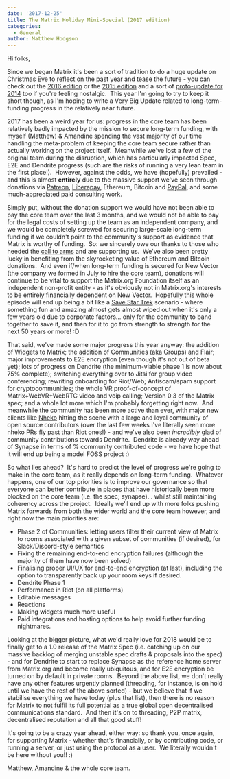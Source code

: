 ```yaml
---
date: '2017-12-25'
title: The Matrix Holiday Mini-Special (2017 edition)
categories:
  - General
author: Matthew Hodgson
---
```


Hi folks,

Since we began Matrix it's been a sort of tradition to do a huge update on Christmas Eve to reflect on the past year and tease the future - you can check out the <a href="https://matrix.org/blog/2016/12/26/the-matrix-holiday-special-2016-edition/">2016 edition</a> or the <a href="https://matrix.org/blog/2015/12/25/the-matrix-holiday-special/">2015 edition</a> and a sort of <a href="https://matrix.org/blog/2015/01/07/synapse-0-6-1-released-and-other-news/">proto-update for 2014</a> too if you're feeling nostalgic.  This year I'm going to try to keep it short though, as I'm hoping to write a Very Big Update related to long-term-funding progress in the relatively near future.

2017 has been a weird year for us: progress in the core team has been relatively badly impacted by the mission to secure long-term funding, with myself (Matthew) &amp; Amandine spending the vast majority of our time handling the meta-problem of keeping the core team secure rather than actually working on the project itself.  Meanwhile we've lost a few of the original team during the disruption, which has particularly impacted Spec, E2E and Dendrite progress (such are the risks of running a very lean team in the first place!).  However, against the odds, we have (hopefully) prevailed - and this is almost <strong>entirely</strong> due to the massive support we've seen through donations via <a href="https://patreon.com/matrixdotorg">Patreon</a>, <a href="https://liberapay.com/matrixdotorg">Liberapay</a>, Ethereum, Bitcoin and <a href="https://paypal.me/matrixdotorg">PayPal</a>, and some much-appreciated paid consulting work.

Simply put, without the donation support we would have not been able to pay the core team over the last 3 months, and we would not be able to pay for the legal costs of setting up the team as an independent company, and we would be completely screwed for securing large-scale long-term funding if we couldn't point to the community's support as evidence that Matrix is worthy of funding.  So: we sincerely owe our thanks to those who heeded the <a href="https://matrix.org/blog/2017/07/07/a-call-to-arms-supporting-matrix/">call to arms</a> and are supporting us.  We've also been pretty lucky in benefiting from the skyrocketing value of Ethereum and Bitcoin donations.  And even if/when long-term funding is secured for New Vector (the company we formed in July to hire the core team), donations will continue to be vital to support the Matrix.org Foundation itself as an independent non-profit entity - as it's obviously not in Matrix.org's interests to be entirely financially dependent on New Vector.  Hopefully this whole episode will end up being a bit like a <a href="http://www.startrek.com/article/john-trimbles-contribution-to-saving-star-trek">Save Star Trek</a> scenario - where something fun and amazing almost gets almost wiped out when it's only a few years old due to corporate factors... only for the community to band together to save it, and then for it to go from strength to strength for the next 50 years or more! :D

That said, we've made some major progress this year anyway: the addition of Widgets to Matrix; the addition of Communities (aka Groups) and Flair; major improvements to E2E encryption (even though it's not out of beta yet); lots of progress on Dendrite (the minimum-viable phase 1 is now about 75% complete); switching everything over to Jitsi for group video conferencing; rewriting onboarding for Riot/Web; Antiscam/spam support for cryptocommunities; the whole VR proof-of-concept of Matrix+WebVR+WebRTC video and voip calling; Version 0.3 of the Matrix spec; and a whole lot more which I'm probably forgetting right now.  And meanwhile the community has been more active than ever, with major new clients like <a href="https://github.com/mujx/nheko">Nheko</a> hitting the scene with a large and loyal community of open source contributors (over the last few weeks I've literally seen more nheko PRs fly past than Riot ones!) - and we've also been *incredibly* glad of community contributions towards Dendrite.  Dendrite is already way ahead of Synapse in terms of % community contributed code - we have hope that it will end up being a model FOSS project :)

So what lies ahead?  It's hard to predict the level of progress we're going to make in the core team, as it really depends on long-term funding.  Whatever happens, one of our top priorities is to improve our governance so that everyone can better contribute in places that have historically been more blocked on the core team (i.e. the spec; synapse)... whilst still maintaining coherency across the project.  Ideally we'll end up with more folks pushing Matrix forwards from both the wider world and the core team however, and right now the main priorities are:
<ul>
 	<li>Phase 2 of Communities: letting users filter their current view of Matrix to rooms associated with a given subset of communities (if desired), for Slack/Discord-style semantics</li>
 	<li>Fixing the remaining end-to-end encryption failures (although the majority of them have now been solved)</li>
 	<li>Finalising proper UI/UX for end-to-end encryption (at last), including the option to transparently back up your room keys if desired.</li>
 	<li>Dendrite Phase 1</li>
 	<li>Performance in Riot (on all platforms)</li>
 	<li>Editable messages</li>
 	<li>Reactions</li>
 	<li>Making widgets much more useful</li>
 	<li>Paid integrations and hosting options to help avoid further funding nightmares.</li>
</ul>
Looking at the bigger picture, what we'd really love for 2018 would be to finally get to a 1.0 release of the Matrix Spec (i.e. catching up on our massive backlog of merging unstable spec drafts &amp; proposals into the spec) - and for Dendrite to start to replace Synapse as the reference home server from Matrix.org and become really ubiquitous, and for E2E encryption be turned on by default in private rooms.  Beyond the above list, we don't really have any other features urgently planned (threading, for instance, is on hold until we have the rest of the above sorted) - but we believe that if we stabilise everything we have today (plus that list), then there is no reason for Matrix to not fulfil its full potential as a true global open decentralised communications standard.  And then it's on to threading, P2P matrix, decentralised reputation and all that good stuff!

It's going to be a crazy year ahead, either way: so thank you, once again, for supporting Matrix - whether that's financially, or by contributing code, or running a server, or just using the protocol as a user.  We literally wouldn't be here without you!! :)

Matthew, Amandine &amp; the whole core team.